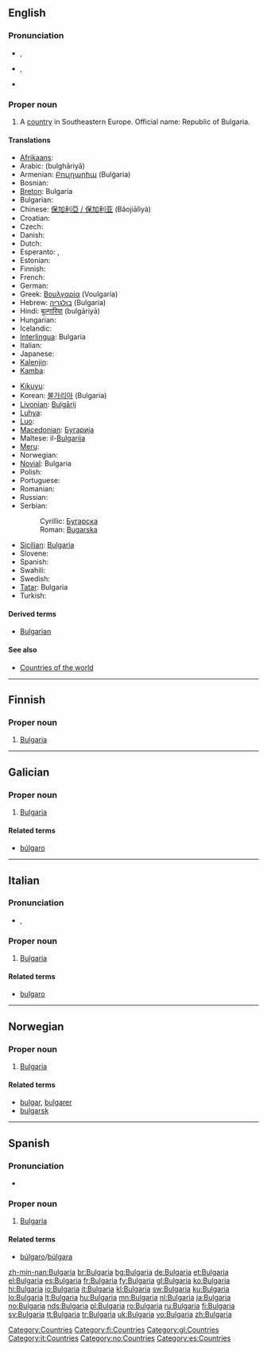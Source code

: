 {{also|bulgaria|Bulgária|Búlgaría}}
==English==
{{wikipedia}}

===Pronunciation===
* {{a|UK}} {{IPA|/bʌlˈgɛə.ɹi.ə/}}, {{SAMPA|/bVl"gE@.ri.@/}}
* {{a|US}} {{IPA|/bʌlˈgɛɹ.i.ə/}}, {{SAMPA|/bVl"gEr.i.@/}}
* {{audio|en-us-Bulgaria.ogg|Audio (US)}}

===Proper noun===
{{en-proper noun}}

# A [[country]] in Southeastern Europe. Official name: Republic of Bulgaria.

====Translations====
{{trans-top|country}}
* [[Afrikaans]]: {{t|af|Bulgarye|xs=Afrikaans}}
* Arabic: {{Arab|[[بلغاريا]]}} (bulghāriyā)
* Armenian: [[Բուլղարիա]] (Bulġaria)
* Bosnian: {{t-|bs|Bugarska|f}}
* [[Breton]]: Bulgaria
* Bulgarian: {{t+|bg|България|f|tr=Bəlgáriya|sc=Cyrl}}
* Chinese: [[保加利亞 / 保加利亚]] (Bǎojiālìyà)
* Croatian: {{t-|hr|Bugarska|f}}
* Czech: {{t+|cs|Bulharsko|n}}
* Danish: {{t-|da|Bulgarien}}
* Dutch: {{t+|nl|Bulgarije}}
* Esperanto: {{t-|eo|Bulgario|xs=Esperanto}}, {{t-|eo|Bulgarujo|xs=Esperanto}}
* Estonian: {{t-|et|Bulgaaria}}
* Finnish: {{t+|fi|Bulgaria}}
* French: {{t+|fr|Bulgarie|f}}
* German: {{t+|de|Bulgarien|n}}
* Greek: [[Βουλγαρία]] (Voulgaría) {{f}}
* Hebrew: [[בולגריה]] (Bulgaria)
* Hindi: [[बुल्गारिया]] (bulgāriyā)
* Hungarian: {{t+|hu|Bulgária}}
* Icelandic: {{t+|is|Búlgaría|f}}
* [[Interlingua]]: Bulgaria
* Italian: {{t+|it|Bulgaria|f}}
* Japanese: {{t+|ja|ブルガリア|tr=Burugaria|sc=Jpan}}
* [[Kalenjin]]: {{tø|kln|Bulgaria}}
* [[Kamba]]: {{tø|kam|Bulgaria}}
{{trans-mid}}
* [[Kikuyu]]: {{tø|ki|Bulgaria}}
* Korean: [[불가리아]] (Bulgaria)
* [[Livonian]]: [[Bulgārij]]
* [[Luhya]]: {{tø|luy|Bulgaria}}
* [[Luo]]: {{tø|luo|Bulgaria}}
* [[Macedonian]]: [[Бугарија]] {{f}}
* Maltese: il-[[Bulgarija]]
* [[Meru]]: {{tø|mer|Bulgaria}}
* Norwegian: {{t+|no|Bulgaria}}
* [[Novial]]: Bulgaria
* Polish: {{t+|pl|Bułgaria|f}}
* Portuguese: {{t+|pt|Bulgária|f}}
* Romanian: {{t+|ro|Bulgaria|f}}
* Russian: {{t+|ru|Болгария|f|tr=Bolgárija|sc=Cyrl}}
* Serbian:
*: Cyrillic: [[Бугарска]] {{f}}
*: Roman: [[Bugarska#Serbian|Bugarska]] {{f}}
* [[Sicilian]]: [[Bulgarìa]] {{f}}
* Slovene: {{t+|sl|Bolgarija|f}}
* Spanish: {{t+|es|Bulgaria|f}}
* Swahili: {{t+|sw|Bulgaria|xs=Swahili}}
* Swedish: {{t+|sv|Bulgarien}}
* [[Tatar]]: Bulgaria
* Turkish: {{t+|tr|Bulgaristan}}
{{trans-bottom}}

====Derived terms====
* [[Bulgarian]]

====See also====
* [[Appendix:Countries of the world|Countries of the world]]

[[Category:Countries]]

----

==Finnish==
{{wikipedia|lang=fi}}

===Proper noun===
{{fi-noun|proper=true|Bulgari|type=kulkija}}

# [[#English|Bulgaria]]

[[Category:fi:Countries]]

----

==Galician==

===Proper noun===
{{gl-proper noun|f}}

# [[#English|Bulgaria]]

====Related terms====
* [[búlgaro]]

[[Category:gl:Countries]]

----

==Italian==
{{wikipedia|lang=it}}

===Pronunciation===
* {{IPA|/bulgaˈri.a/|lang=it}}, {{SAMPA|/bulga"ri.a/|lang=it}}

===Proper noun===
{{infl|it|proper noun|g=f}}

# [[#English|Bulgaria]]

====Related terms====
* [[bulgaro]]

[[Category:it:Countries]]

----

==Norwegian==

===Proper noun===
{{infl|no|proper noun}}

# [[#English|Bulgaria]]

====Related terms====
* [[bulgar]], [[bulgarer]]
* [[bulgarsk]]

[[Category:no:Countries]]

----

==Spanish==

===Pronunciation===
* {{IPA|/bulˈɣarja/|lang=es}}

===Proper noun===
{{infl|es|proper noun|g=f}}

# [[#English|Bulgaria]]

====Related terms====
* [[búlgaro]]/[[búlgara]]

[[Category:es:Countries]]

[[zh-min-nan:Bulgaria]]
[[br:Bulgaria]]
[[bg:Bulgaria]]
[[de:Bulgaria]]
[[et:Bulgaria]]
[[el:Bulgaria]]
[[es:Bulgaria]]
[[fr:Bulgaria]]
[[fy:Bulgaria]]
[[gl:Bulgaria]]
[[ko:Bulgaria]]
[[hi:Bulgaria]]
[[io:Bulgaria]]
[[it:Bulgaria]]
[[kl:Bulgaria]]
[[sw:Bulgaria]]
[[ku:Bulgaria]]
[[lo:Bulgaria]]
[[lt:Bulgaria]]
[[hu:Bulgaria]]
[[mn:Bulgaria]]
[[nl:Bulgaria]]
[[ja:Bulgaria]]
[[no:Bulgaria]]
[[nds:Bulgaria]]
[[pl:Bulgaria]]
[[ro:Bulgaria]]
[[ru:Bulgaria]]
[[fi:Bulgaria]]
[[sv:Bulgaria]]
[[tt:Bulgaria]]
[[tr:Bulgaria]]
[[uk:Bulgaria]]
[[vo:Bulgaria]]
[[zh:Bulgaria]]